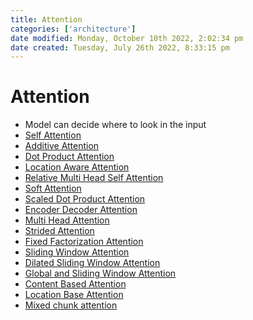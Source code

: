 ```yaml
---
title: Attention
categories: ['architecture']
date modified: Monday, October 10th 2022, 2:02:34 pm
date created: Tuesday, July 26th 2022, 8:33:15 pm
---
```


# Attention
- Model can decide where to look in the input
- [Self Attention](Self%20Attention.qmd)
- [Additive Attention](Additive%20Attention.qmd)
- [Dot Product Attention](Dot%20Product%20Attention.qmd)
- [Location Aware Attention](Location%20Aware%20Attention.qmd)
- [Relative Multi Head Self Attention](Relative%20Multi%20Head%20Self%20Attention.qmd)
- [Soft Attention](Soft%20Attention.qmd)
- [Scaled Dot Product Attention](Scaled%20Dot%20Product%20Attention.qmd)
- [Encoder Decoder Attention](Encoder%20Decoder%20Attention.qmd)
- [Multi Head Attention](Multi%20Head%20Attention.qmd)
- [Strided Attention](Strided%20Attention.qmd)
- [Fixed Factorization Attention](Fixed%20Factorization%20Attention.qmd)
- [Sliding Window Attention](Sliding%20Window%20Attention.qmd)
- [Dilated Sliding Window Attention](Dilated%20Sliding%20Window%20Attention.qmd)
- [Global and Sliding Window Attention](Global%20and%20Sliding%20Window%20Attention.qmd)
- [Content Based Attention](Content%20Based%20Attention.qmd)
- [Location Base Attention](Location%20Base%20Attention.qmd)
- [Mixed chunk attention](Mixed%20chunk%20attention.qmd)



